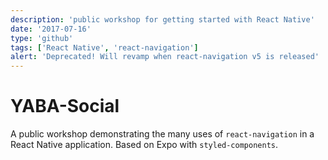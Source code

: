 ```yaml
---
description: 'public workshop for getting started with React Native'
date: '2017-07-16'
type: 'github'
tags: ['React Native', 'react-navigation']
alert: 'Deprecated! Will revamp when react-navigation v5 is released'
---
```


# YABA-Social

A public workshop demonstrating the many uses of `react-navigation` in a React Native application. Based on Expo with `styled-components`.
